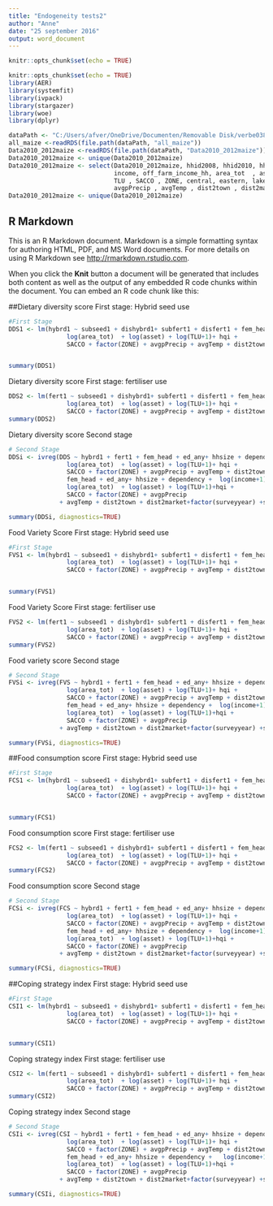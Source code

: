 ```yaml
---
title: "Endogeneity tests2"
author: "Anne"
date: "25 september 2016"
output: word_document
---
```


```r
knitr::opts_chunk$set(echo = TRUE)

knitr::opts_chunk$set(echo = TRUE)
library(AER)
library(systemfit)
library(ivpack)
library(stargazer)
library(woe)
library(dplyr)

dataPath <- "C:/Users/afver/OneDrive/Documenten/Removable Disk/verbe038/TZA"
all_maize <-readRDS(file.path(dataPath, "all_maize"))
Data2010_2012maize <-readRDS(file.path(dataPath, "Data2010_2012maize"))
Data2010_2012maize <- unique(Data2010_2012maize)
Data2010_2012maize <- select(Data2010_2012maize, hhid2008, hhid2010, hhid2012, surveyyear, status, hybrd1, fert1 , fem_head , ed_any , years, hhsize , dependency ,
                             income, off_farm_income_hh, area_tot  , asset , hqi ,
                             TLU , SACCO , ZONE, central, eastern, lake, northern, southern, southern_highlands, western, zanzibar, 
                             avgpPrecip , avgTemp , dist2town , dist2market, DDS, FVS, FCS, CSI, subseed1, subfert1, dishybrd1, disfert1, m)
Data2010_2012maize <- unique(Data2010_2012maize)
```

## R Markdown

This is an R Markdown document. Markdown is a simple formatting syntax for authoring HTML, PDF, and MS Word documents. For more details on using R Markdown see <http://rmarkdown.rstudio.com>.

When you click the **Knit** button a document will be generated that includes both content as well as the output of any embedded R code chunks within the document. You can embed an R code chunk like this:

##Dietary diversity score
First stage: Hybrid seed use

```r
#First Stage
DDS1 <- lm(hybrd1 ~ subseed1 + dishybrd1+ subfert1 + disfert1 + fem_head + ed_any+ hhsize + dependency + log(income+1)+ log(off_farm_income_hh+1) +
                log(area_tot)  + log(asset) + log(TLU+1)+ hqi +
                SACCO + factor(ZONE) + avgpPrecip + avgTemp + dist2town + dist2market+factor(surveyyear), data=Data2010_2012maize)


summary(DDS1)

```

Dietary diversity score
First stage: fertiliser use

```r
DDS2 <- lm(fert1 ~ subseed1 + dishybrd1+ subfert1 + disfert1 + fem_head + ed_any+ hhsize + dependency + log(income+1)+ log(off_farm_income_hh+1) +
                log(area_tot)  + log(asset) + log(TLU+1)+ hqi +
                SACCO + factor(ZONE) + avgpPrecip + avgTemp + dist2town + dist2market+factor(surveyyear), data=Data2010_2012maize)
summary(DDS2)
```
Dietary diversity score
Second stage
```r
# Second Stage
DDSi <- ivreg(DDS ~ hybrd1 + fert1 + fem_head + ed_any+ hhsize + dependency + log(income+1)+ log(off_farm_income_hh+1) +
                log(area_tot)  + log(asset) + log(TLU+1)+ hqi +
                SACCO + factor(ZONE) + avgpPrecip + avgTemp + dist2town + dist2market+factor(surveyyear)|
                fem_head + ed_any+ hhsize + dependency +  log(income+1)++ log(off_farm_income_hh+1) +
                log(area_tot)  + log(asset) + log(TLU+1)+hqi +
                SACCO + factor(ZONE) + avgpPrecip
              + avgTemp + dist2town + dist2market+factor(surveyyear) +subseed1 + dishybrd1+ subfert1 + disfert1, data=Data2010_2012maize)

summary(DDSi, diagnostics=TRUE)
```

Food Variety Score
First stage: Hybrid seed use

```r
#First Stage
FVS1 <- lm(hybrd1 ~ subseed1 + dishybrd1+ subfert1 + disfert1 + fem_head + ed_any+ hhsize + dependency + log(income+1)+ log(off_farm_income_hh+1) +
                log(area_tot)  + log(asset) + log(TLU+1)+ hqi +
                SACCO + factor(ZONE) + avgpPrecip + avgTemp + dist2town + dist2market+factor(surveyyear), data=Data2010_2012maize)


summary(FVS1)

```

Food Variety Score
First stage: fertiliser use

```r
FVS2 <- lm(fert1 ~ subseed1 + dishybrd1+ subfert1 + disfert1 + fem_head + ed_any+ hhsize + dependency + log(income+1)+ log(off_farm_income_hh+1) +
                log(area_tot)  + log(asset) + log(TLU+1)+ hqi +
                SACCO + factor(ZONE) + avgpPrecip + avgTemp + dist2town + dist2market+factor(surveyyear), data=Data2010_2012maize)
summary(FVS2)
```
Food variety score
Second stage
```r
# Second Stage
FVSi <- ivreg(FVS ~ hybrd1 + fert1 + fem_head + ed_any+ hhsize + dependency + log(income+1)+ log(off_farm_income_hh+1) +
                log(area_tot)  + log(asset) + log(TLU+1)+ hqi +
                SACCO + factor(ZONE) + avgpPrecip + avgTemp + dist2town + dist2market+factor(surveyyear)|
                fem_head + ed_any+ hhsize + dependency +  log(income+1)++ log(off_farm_income_hh+1) +
                log(area_tot)  + log(asset) + log(TLU+1)+hqi +
                SACCO + factor(ZONE) + avgpPrecip
              + avgTemp + dist2town + dist2market+factor(surveyyear) +subseed1 + dishybrd1+ subfert1 + disfert1, data=Data2010_2012maize)

summary(FVSi, diagnostics=TRUE)
```


##Food consumption score
First stage: Hybrid seed use

```r
#First Stage
FCS1 <- lm(hybrd1 ~ subseed1 + dishybrd1+ subfert1 + disfert1 + fem_head + ed_any+ hhsize + dependency + log(income+1)+ log(off_farm_income_hh+1) +
                log(area_tot)  + log(asset) + log(TLU+1)+ hqi +
                SACCO + factor(ZONE) + avgpPrecip + avgTemp + dist2town + dist2market+factor(surveyyear), data=Data2010_2012maize)


summary(FCS1)

```

Food consumption score
First stage: fertiliser use

```r
FCS2 <- lm(fert1 ~ subseed1 + dishybrd1+ subfert1 + disfert1 + fem_head + ed_any+ hhsize + dependency + log(income+1)+ log(off_farm_income_hh+1) +
                log(area_tot)  + log(asset) + log(TLU+1)+ hqi +
                SACCO + factor(ZONE) + avgpPrecip + avgTemp + dist2town + dist2market+factor(surveyyear), data=Data2010_2012maize)
summary(FCS2)
```
Food consumption score
Second stage
```r
# Second Stage
FCSi <- ivreg(FCS ~ hybrd1 + fert1 + fem_head + ed_any+ hhsize + dependency + log(income+1)+ log(off_farm_income_hh+1) +
                log(area_tot)  + log(asset) + log(TLU+1)+ hqi +
                SACCO + factor(ZONE) + avgpPrecip + avgTemp + dist2town + dist2market+factor(surveyyear)|
                fem_head + ed_any+ hhsize + dependency +  log(income+1)++ log(off_farm_income_hh+1) +
                log(area_tot)  + log(asset) + log(TLU+1)+hqi +
                SACCO + factor(ZONE) + avgpPrecip
              + avgTemp + dist2town + dist2market+factor(surveyyear) +subseed1 + dishybrd1+ subfert1 + disfert1, data=Data2010_2012maize)

summary(FCSi, diagnostics=TRUE)
```

##Coping strategy index
First stage: Hybrid seed use

```r
#First Stage
CSI1 <- lm(hybrd1 ~ subseed1 + dishybrd1+ subfert1 + disfert1 + fem_head + ed_any+ hhsize + dependency + log(income+1)+ log(off_farm_income_hh+1) +
                log(area_tot)  + log(asset) + log(TLU+1)+ hqi +
                SACCO + factor(ZONE) + avgpPrecip + avgTemp + dist2town + dist2market+factor(surveyyear), data=Data2010_2012maize)


summary(CSI1)

```

Coping strategy index
First stage: fertiliser use

```r
CSI2 <- lm(fert1 ~ subseed1 + dishybrd1+ subfert1 + disfert1 + fem_head + ed_any+ hhsize + dependency + log(income+1)+ log(off_farm_income_hh+1) +
                log(area_tot)  + log(asset) + log(TLU+1)+ hqi +
                SACCO + factor(ZONE) + avgpPrecip + avgTemp + dist2town + dist2market+factor(surveyyear), data=Data2010_2012maize)
summary(CSI2)
```
Coping strategy index
Second stage
```r
# Second Stage
CSIi <- ivreg(CSI ~ hybrd1 + fert1 + fem_head + ed_any+ hhsize + dependency + log(income+1)+ log(off_farm_income_hh+1) +
                log(area_tot)  + log(asset) + log(TLU+1)+ hqi +
                SACCO + factor(ZONE) + avgpPrecip + avgTemp + dist2town + dist2market+factor(surveyyear)|
                fem_head + ed_any+ hhsize + dependency +   log(income+1)++ log(off_farm_income_hh+1)++ log(off_farm_income_hh+1) +
                log(area_tot)  + log(asset) + log(TLU+1)+hqi +
                SACCO + factor(ZONE) + avgpPrecip
              + avgTemp + dist2town + dist2market+factor(surveyyear) +subseed1 + dishybrd1+ subfert1 + disfert1, data=Data2010_2012maize)

summary(CSIi, diagnostics=TRUE)
```

